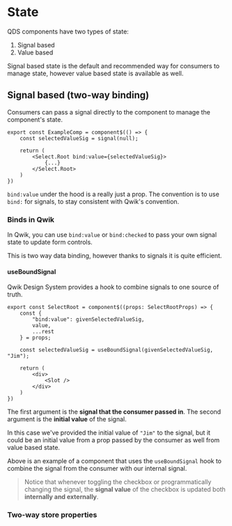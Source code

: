 # State

QDS components have two types of state:

1. Signal based
2. Value based

Signal based state is the default and recommended way for consumers to manage state, however value based state is available as well.

## Signal based (two-way binding)

Consumers can pass a signal directly to the component to manage the component's state.

```tsx
export const ExampleComp = component$(() => {
    const selectedValueSig = signal(null);

    return (
        <Select.Root bind:value={selectedValueSig}>
            {...}
        </Select.Root>
    )
})
```

`bind:value` under the hood is a really just a prop. The convention is to use `bind:` for signals, to stay consistent with Qwik's convention.


### Binds in Qwik

In Qwik, you can use `bind:value` or `bind:checked` to pass your own signal state to update form controls.

<Showcase name="two-way" />

This is two way data binding, however thanks to signals it is quite efficient. 

#### useBoundSignal

Qwik Design System provides a hook to combine signals to one source of truth.

```tsx
export const SelectRoot = component$((props: SelectRootProps) => {
    const {
        "bind:value": givenSelectedValueSig,
        value,
        ...rest
    } = props;

    const selectedValueSig = useBoundSignal(givenSelectedValueSig, "Jim");

    return (
        <div>
            <Slot />
        </div>
    )
})
```

The first argument is the **signal that the consumer passed in**. The second argument is the **initial value** of the signal.

In this case we've provided the initial value of `"Jim"` to the signal, but it could be an initial value from a prop passed by the consumer as well from value based state.

<Showcase name="bound-signal" />

Above is an example of a component that uses the `useBoundSignal` hook to combine the signal from the consumer with our internal signal.

> Notice that whenever toggling the checkbox or programmatically changing the signal, the **signal value** of the checkbox is updated both **internally and externally**.

### Two-way store properties
